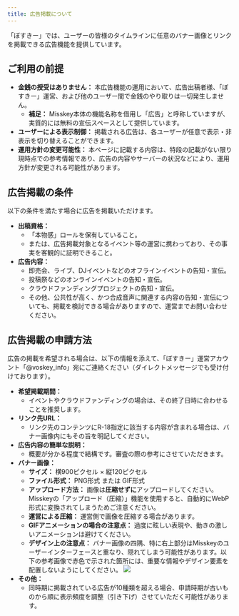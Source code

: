 ```yaml
---
title: 広告掲載について
---
```


「ぼすきー」では、ユーザーの皆様のタイムラインに任意のバナー画像とリンクを掲載できる広告機能を提供しています。

## ご利用の前提
- **金銭の授受はありません：** 本広告機能の運用において、広告出稿者様、「ぼすきー」運営、および他のユーザー間で金銭のやり取りは一切発生しません。
  - **補足：** Misskey本体の機能名称を借用し「広告」と呼称していますが、実質的には無料の宣伝スペースとして提供しています。
- **ユーザーによる表示制御：** 掲載される広告は、各ユーザーが任意で表示・非表示を切り替えることができます。
- **運用方針の変更可能性：** 本ページに記載する内容は、特段の記載がない限り現時点での参考情報であり、広告の内容やサーバーの状況などにより、運用方針が変更される可能性があります。

## 広告掲載の条件
以下の条件を満たす場合に広告を掲載いただけます。

- **出稿資格：**
    - 「本物感」ロールを保有していること。
    - または、広告掲載対象となるイベント等の運営に携わっており、その事実を客観的に証明できること。
- **広告内容：**
    - 即売会、ライブ、DJイベントなどのオフラインイベントの告知・宣伝。
    - 投稿祭などのオンラインイベントの告知・宣伝。
    - クラウドファンディングプロジェクトの告知・宣伝。
    - その他、公共性が高く、かつ合成音声に関連する内容の告知・宣伝についても、掲載を検討できる場合がありますので、運営までお問い合わせください。

## 広告掲載の申請方法
広告の掲載を希望される場合は、以下の情報を添えて、「ぼすきー」運営アカウント「@voskey_info」宛にご連絡ください（ダイレクトメッセージでも受け付けております）。

- **希望掲載期間：**
    - イベントやクラウドファンディングの場合は、その終了日時に合わせることを推奨します。
- **リンク先URL：**
    - リンク先のコンテンツにR-18指定に該当する内容が含まれる場合は、バナー画像内にもその旨を明記してください。
- **広告内容の簡単な説明：**
    - 概要が分かる程度で結構です。審査の際の参考にさせていただきます。
- **バナー画像：**
    - **サイズ：** 横900ピクセル × 縦120ピクセル
    - **ファイル形式：** PNG形式 または GIF形式
    - **アップロード方法：** 画像は**圧縮せずに**アップロードしてください。Misskeyの「アップロード（圧縮）」機能を使用すると、自動的にWebP形式に変換されてしまうためご注意ください。
    - **運営による圧縮：** 運営側で画像を圧縮する場合があります。
    - **GIFアニメーションの場合の注意点：** 過度に眩しい表現や、動きの激しいアニメーションは避けてください。
    - **デザイン上の注意点：** バナー画像の四隅、特に右上部分はMisskeyのユーザーインターフェースと重なり、隠れてしまう可能性があります。以下の参考画像で赤色で示された箇所には、重要な情報やデザイン要素を配置しないようにしてください。
      ![](https://voskeyfiles.icalo.net/drv/6916a16f-3ca9-4841-9c50-1b750989876d.webp)
- **その他：**
    - 同時期に掲載されている広告が10種類を超える場合、申請時期が古いものから順に表示頻度を調整（引き下げ）させていただく可能性があります。
